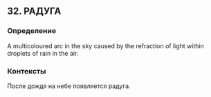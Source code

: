 ## 32. РАДУГА
### Определение
A multicoloured arc in the sky caused by the refraction of light within droplets of rain in the air.

### Контексты
После дождя на небе появляется радуга.

